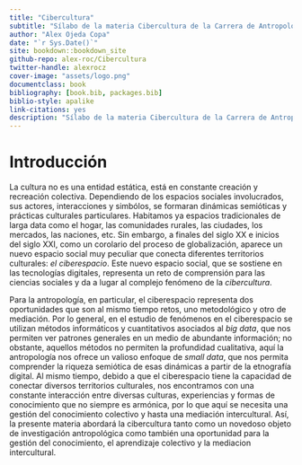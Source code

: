 ```yaml
--- 
title: "Cibercultura"
subtitle: "Sílabo de la materia Cibercultura de la Carrera de Antropología de la UCB"
author: "Alex Ojeda Copa"
date: "`r Sys.Date()`"
site: bookdown::bookdown_site
github-repo: alex-roc/Cibercultura
twitter-handle: alexrocz
cover-image: "assets/logo.png"
documentclass: book
bibliography: [book.bib, packages.bib]
biblio-style: apalike
link-citations: yes
description: "Sílabo de la materia Cibercultura de la Carrera de Antropología de la UCB"
---
```


# Introducción {-}

La cultura no es una entidad estática, está en constante creación y recreación colectiva. Dependiendo de los espacios sociales involucrados, sus actores, interacciones y simbólos, se formaran dinámicas semióticas y prácticas culturales particulares. Habitamos ya espacios tradicionales de larga data como el hogar, las comunidades rurales, las ciudades, los mercados, las naciones, etc. Sin embargo, a finales del siglo XX e inicios del siglo XXI, como un corolario del proceso de globalización, aparece un nuevo espacio social muy peculiar que conecta diferentes territorios culturales: *el ciberespacio*. Este nuevo espacio social, que se sostiene en las tecnologías digitales, representa un reto de comprensión para las ciencias sociales y da a lugar al complejo fenómeno de la *cibercultura*. 

Para la antropología, en particular, el ciberespacio representa dos oportunidades que son al mismo tiempo retos, uno metodológico y otro de mediación. Por lo general, en el estudio de fenómenos en el ciberespacio se utilizan métodos informáticos y cuantitativos asociados al *big data*, que nos permiten ver patrones generales en un medio de abundante información; no obstante, aquellos métodos no permiten la profundidad cualitativa, aquí la antropología nos ofrece un valioso enfoque de *small data*, que nos permita comprender la riqueza semiótica de esas dinámicas a partir de la etnografía digital. Al mismo tiempo, debido a que el ciberespacio tiene la capacidad de conectar diversos territorios culturales, nos encontramos con una constante interacción entre diversas culturas, experiencias y formas de conocimiento que no siempre es armónica, por lo que aquí se necesita una gestión del conocimiento colectivo y hasta una mediación intercultural. Así, la presente materia abordará la cibercultura tanto como un novedoso objeto de investigación antropológica como también una oportunidad para la gestión del conocimiento, el aprendizaje colectivo y la mediacion intercultural. 

